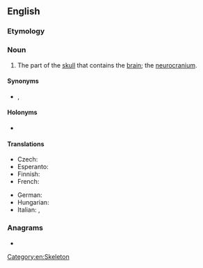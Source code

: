 ==English==

===Etymology===
{{compound|en|brain|case}}

===Noun===
{{en-noun}}

# The part of the [[skull]] that contains the [[brain]]; the [[neurocranium]].

====Synonyms====
* {{l|en|cranium}}, {{l|en|neurocranium}}

====Holonyms====
* {{l|en|skull}}

====Translations====
{{trans-top|the part of the skull containing the brain}}
* Czech: {{t|cs|mozkovna|f}}
* Esperanto: {{t+|eo|cerbujo}}
* Finnish: {{t+|fi|aivokoppa}}
* French: {{t+|fr|boîte crânienne|f}}
{{trans-mid}}
* German: {{t+|de|Hirnschale|f}}
* Hungarian: {{t+|hu|agykoponya}}
* Italian: {{t|it|scatola cranica|f}}, {{t+|it|cranio|m}}
{{trans-bottom}}

===Anagrams===
* {{anagrams|en|a=aabceinrs|carabines}}

[[Category:en:Skeleton]]